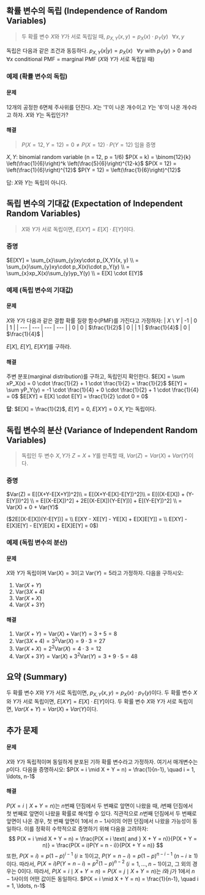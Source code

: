## 확률 변수의 독립 (Independence of Random Variables)
> 두 확률 변수 $X$와 $Y$가 서로 독립일 때,
> $p_{X,Y}(x, y) = p_X(x) \cdot p_Y(y)\;\;\; \forall x, y$

독립은 다음과 같은 조건과 동등하다.
$p_{X, Y}(x|y) = p_X(x)\;\;\; \forall y \text{ with } p_Y(y) > 0 \text{ and } \forall x$
conditional PMF = marginal PMF ($X$와 $Y$가 서로 독립일 때)

### 예제 (확률 변수의 독립)
#### 문제
12개의 공정한 6면체 주사위를 던진다.
$X$는 '1'이 나온 개수이고 $Y$는 '6'이 나온 개수라고 하자.
$X$와 $Y$는 독립인가?

#### 해결
> $P(X=12, Y=12) = 0 \neq P(X=12) \cdot P(Y=12)$ 임을 증명

$X, Y$: binomial random variable (n = 12, p = 1/6)
$P(X = k) = \binom{12}{k} \left(\frac{1}{6}\right)^k \left(\frac{5}{6}\right)^{12-k}$
$P(X = 12) = \left(\frac{1}{6}\right)^{12}$
$P(Y = 12) = \left(\frac{1}{6}\right)^{12}$

답: $X$와 $Y$는 독립이 아니다.

## 독립 변수의 기대값 (Expectation of Independent Random Variables)
> $X$와 $Y$가 서로 독립이면, $E[XY] = E[X] \cdot E[Y]$이다.

### 증명
$E[XY] = \sum_{x}\sum_{y}xy\cdot p_{X,Y}(x, y) \\
= \sum_{x}\sum_{y}xy\cdot p_X(x)\cdot p_Y(y) \\
= \sum_{x}xp_X(x)\sum_{y}yp_Y(y) \\
= E[X] \cdot E[Y]$

### 예제 (독립 변수의 기대값)
#### 문제
$X$와 $Y$가 다음과 같은 결합 확률 질량 함수(PMF)를 가진다고 가정하자:
| $X$ \\ $Y$ | -1 | 0 | 1 |
| --- | --- | --- | --- |
| 0 | 0 | $\frac{1}{2}$ | 0 |
| 1 | $\frac{1}{4}$ | 0 | $\frac{1}{4}$ |

$E[X]$, $E[Y]$, $E[XY]$를 구하라.

#### 해결
주변 분포(marginal distribution)를 구하고, 독립인지 확인한다.
$E[X] = \sum xP_X(x) = 0 \cdot \frac{1}{2} + 1 \cdot \frac{1}{2} = \frac{1}{2}$
$E[Y] = \sum yP_Y(y) = -1 \cdot \frac{1}{4} + 0 \cdot \frac{1}{2} + 1 \cdot \frac{1}{4} = 0$
$E[XY] = E[X] \cdot E[Y] = \frac{1}{2} \cdot 0 = 0$

**답**: $E[X] = \frac{1}{2}$, $E[Y] = 0$, $E[XY] = 0$
$X, Y$는 독립이다.

## 독립 변수의 분산 (Variance of Independent Random Variables)
> 독립인 두 변수 $X, Y$가 $Z = X + Y$를 만족할 때, $Var(Z) = Var(X) + Var(Y)$이다.

### 증명
$Var(Z) = E[(X+Y-E[X+Y])^2]\\
= E[(X+Y-E[X]-E[Y])^2]\\
= E[((X-E[X]) + (Y-E[Y]))^2] \\
= E[(X-E[X])^2] + 2E[(X-E[X])(Y-E[Y])] + E[(Y-E[Y])^2] \\
= Var(X) + 0 + Var(Y)$

($2E[(X-E[X])(Y-E[Y])]  = \\
E[XY - XE[Y] - YE[X] + E[X]E[Y]] = \\
E[XY] - E[X]E[Y] - E[Y]E[X] + E[X]E[Y] = 0$)

### 예제 (독립 변수의 분산)
#### 문제
$X$와 $Y$가 독립이며 $\text{Var}(X) = 3$이고 $\text{Var}(Y) = 5$라고 가정하자.
다음을 구하시오:
1. $\text{Var}(X + Y)$
2. $\text{Var}(3X + 4)$
3. $\text{Var}(X + X)$
4. $\text{Var}(X + 3Y)$

#### 해결
1. $\text{Var}(X + Y) = \text{Var}(X) + \text{Var}(Y) = 3 + 5 = 8$
2. $\text{Var}(3X + 4) = 3^2\text{Var}(X) = 9 \cdot 3 = 27$
3. $\text{Var}(X + X) = 2^2\text{Var}(X) = 4 \cdot 3 = 12$
4. $\text{Var}(X + 3Y) = \text{Var}(X) + 3^2\text{Var}(Y) = 3 + 9 \cdot 5 = 48$

## 요약 (Summary)
두 확률 변수 $X$와 $Y$가 서로 독립이면, $p_{X,Y}(x, y) = p_X(x) \cdot p_Y(y)$이다.
두 확률 변수 $X$와 $Y$가 서로 독립이면, $E[XY] = E[X] \cdot E[Y]$이다.
두 확률 변수 $X$와 $Y$가 서로 독립이면, $Var(X + Y) = Var(X) + Var(Y)$이다.

## 추가 문제
#### 문제
$X$와 $Y$가 독립적이며 동일하게 분포된 기하 확률 변수라고 가정하자.
여기서 매개변수는 $p$이다.
다음을 증명하시오:
$P(X = i \mid X + Y = n) = \frac{1}{n-1}, \quad i = 1, \ldots, n-1$

#### 해결
$P(X = i \mid X + Y = n)$는 $n$번째 던짐에서 두 번째로 앞면이 나왔을 때, $i$번째 던짐에서 첫 번째로 앞면이 나왔을 확률로 해석할 수 있다.
직관적으로 $n$번째 던짐에서 두 번째로 앞면이 나온 경우, 첫 번째 앞면이 $1$에서 $n-1$사이의 어떤 던짐에서 나왔을 가능성이 동일하다.
이를 정확히 수학적으로 증명하기 위해 다음을 고려하자:
$$ P(X = i \mid X + Y = n) = \frac{P(X = i \text{ and } X + Y = n)}{P(X + Y = n)} = \frac{P(X = i)P(Y = n - i)}{P(X + Y = n)} $$
또한, $P(X = i) = p(1-p)^{i-1}$ ($i \geq 1$)이고, $P(Y = n - i) = p(1-p)^{n-i-1}$ ($n - i \geq 1$)이다.
따라서, $P(X = i)P(Y = n - i) = p^2(1 - p)^{n-2}$ ($i = 1, \ldots, n-1$)이고, 그 외의 경우는 0이다.
따라서, $P(X = i \mid X + Y = n) = P(X = j \mid X + Y = n)$는 $i$와 $j$가 $1$에서 $n-1$사이의 어떤 값이든 동일하다.
$P(X = i \mid X + Y = n) = \frac{1}{n-1}, \quad i = 1, \ldots, n-1$